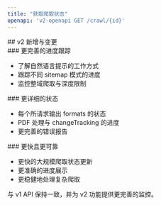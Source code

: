 ```yaml
---
title: "获取爬取状态"
openapi: 'v2-openapi GET /crawl/{id}'
---
```


<div id="whats-new-in-v2">
  ## v2 新增与变更
</div>

<div id="better-progress-tracking">
  ### 更完善的进度跟踪
</div>

- 了解自然语言提示的工作方式
- 跟踪不同 sitemap 模式的进度
- 监控整域爬取与深度限制

<div id="more-detailed-status">
  ### 更详细的状态
</div>

- 每个所请求输出 formats 的状态
- PDF 处理与 changeTracking 的进度
- 更完善的错误报告

<div id="faster-and-more-reliable">
  ### 更快且更可靠
</div>

- 更快的大规模爬取状态更新
- 更准确的进度展示
- 更稳健地处理复杂爬取

与 v1 API 保持一致，并为 v2 功能提供更完善的监控。